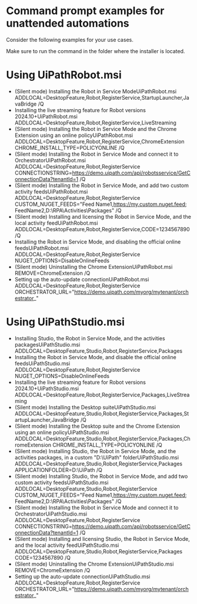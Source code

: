 ﻿# Command prompt examples for unattended automations

Consider the following examples for your use cases.

Make sure to run the command in the folder where the installer is located.

# Using UiPathRobot.msi

* (Silent mode) Installing the Robot in Service ModeUiPathRobot.msi ADDLOCAL=DesktopFeature,Robot,RegisterService,StartupLauncher,JavaBridge /Q
* Installing the live streaming feature for Robot versions 2024.10+UiPathRobot.msi ADDLOCAL=DesktopFeature,Robot,RegisterService,LiveStreaming
* (Silent mode) Installing the Robot in Service Mode and the Chrome Extension using an online policyUiPathRobot.msi ADDLOCAL=DesktopFeature,Robot,RegisterService,ChromeExtension CHROME_INSTALL_TYPE=POLICYONLINE /Q
* (Silent mode) Installing the Robot in Service Mode and connect it to OrchestratorUiPathRobot.msi ADDLOCAL=DesktopFeature,Robot,RegisterService CONNECTIONSTRING=https://demo.uipath.com/api/robotsservice/GetConnectionData?tenantId=1 /Q
* (Silent mode) Installing the Robot in Service Mode, and add two custom activity feedsUiPathRobot.msi ADDLOCAL=DesktopFeature,Robot,RegisterService CUSTOM_NUGET_FEEDS="Feed Name1,https://my.custom.nuget.feed; FeedName2,D:\RPA\Activities\Packages\" /Q
* (Silent mode) Installing and licensing the Robot in Service Mode, and the local activity feedUiPathRobot.msi ADDLOCAL=DesktopFeature,Robot,RegisterService,CODE=1234567890 /Q
* Installing the Robot in Service Mode, and disabling the official online feedsUiPathRobot.msi ADDLOCAL=DesktopFeature,Robot,RegisterService NUGET_OPTIONS=DisableOnlineFeeds
* (Silent mode) Uninstalling the Chrome ExtensionUiPathRobot.msi REMOVE=ChromeExtension /Q
* Setting up the auto-update connectionUiPathRobot.msi ADDLOCAL=DesktopFeature,Robot,RegisterService ORCHESTRATOR_URL="https://demo.uipath.com/myorg/mytenant/orchestrator_"

# Using UiPathStudio.msi

* Installing Studio, the Robot in Service Mode, and the activities packagesUiPathStudio.msi ADDLOCAL=DesktopFeature,Studio,Robot,RegisterService,Packages
* Installing the Robot in Service Mode, and disable the official online feedsUiPathStudio.msi ADDLOCAL=DesktopFeature,Robot,RegisterService NUGET_OPTIONS=DisableOnlineFeeds
* Installing the live streaming feature for Robot versions 2024.10+UiPathStudio.msi ADDLOCAL=DesktopFeature,Robot,RegisterService,Packages,LiveStreaming
* (Silent mode) Installing the Desktop suiteUiPathStudio.msi ADDLOCAL=DesktopFeature,Studio,Robot,RegisterService,Packages,StartupLauncher,JavaBridge /Q
* (Silent mode) Installing the Desktop suite and the Chrome Extension using an online policyUiPathStudio.msi ADDLOCAL=DesktopFeature,Studio,Robot,RegisterService,Packages,ChromeExtension CHROME_INSTALL_TYPE=POLICYONLINE /Q
* (Silent mode) Installing Studio, the Robot in Service Mode, and the activities packages, in a custom "D:\UiPath" folderUiPathStudio.msi ADDLOCAL=DesktopFeature,Studio,Robot,RegisterService,Packages APPLICATIONFOLDER=D:\UiPath /Q
* (Silent mode) Installing Studio, the Robot in Service Mode, and add two custom activity feedsUiPathStudio.msi ADDLOCAL=DesktopFeature,Studio,Robot,RegisterService CUSTOM_NUGET_FEEDS="Feed Name1,https://my.custom.nuget.feed; FeedName2,D:\RPA\Activities\Packages\" /Q
* (Silent mode) Installing the Robot in Service Mode and connect it to OrchestratorUiPathStudio.msi ADDLOCAL=DesktopFeature,Robot,RegisterService CONNECTIONSTRING=https://demo.uipath.com/api/robotsservice/GetConnectionData?tenantId=1 /Q
* (Silent mode) Installing and licensing Studio, the Robot in Service Mode, and the local activity feedUiPathStudio.msi ADDLOCAL=DesktopFeature,Studio,Robot,RegisterService,Packages CODE=1234567890 /Q
* (Silent mode) Uninstalling the Chrome ExtensionUiPathStudio.msi REMOVE=ChromeExtension /Q
* Setting up the auto-update connectionUiPathStudio.msi ADDLOCAL=DesktopFeature,Robot,RegisterService ORCHESTRATOR_URL="https://demo.uipath.com/myorg/mytenant/orchestrator_"
